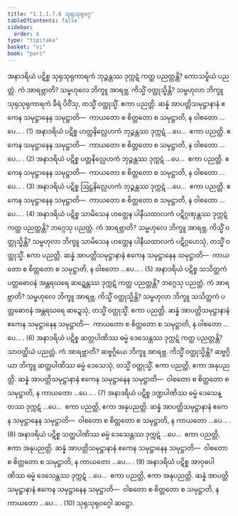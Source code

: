 ```yaml
---
title: "1.1.1.7.6 သုရုသုရုဝဂ္ဂ"
tableOfContents: false
sidebar:
  order: 6
type: "tipitaka"
basket: "vi"
book: "pari"
---
```



<DynamicBreadcrumb />

<Division number="155" book="pari" e="ch" v="5" p="50">

<Paragraph number="294" book="pari">
အနာဒရိယံ ပဋိစ္စ သုရုသုရုကာရကံ ဘုဉ္ဇန္တဿ ဒုက္ကဋံ ကတ္ထ ပညတ္တန္တိ? ကောသမ္ဗိယံ ပညတ္တံ. ကံ အာရဗ္ဘာတိ? သမ္ဗဟုလေ ဘိက္ခူ အာရဗ္ဘ. ကိသ္မိံ ဝတ္ထုသ္မိန္တိ? သမ္ဗဟုလာ ဘိက္ခူ သုရုသုရုကာရကံ ခီရံ ပိဝိံသု, တသ္မိံ ဝတ္ထုသ္မိံ. ဧကာ ပညတ္တိ. ဆန္နံ အာပတ္တိသမုဋ္ဌာနာနံ ဧကေန သမုဋ္ဌာနေန သမုဋ္ဌာတိ—  ကာယတော စ စိတ္တတော စ သမုဋ္ဌာတိ, န ဝါစတော …ပေ… . (1)
</Paragraph>

<Paragraph number="295" book="pari">
အနာဒရိယံ ပဋိစ္စ ဟတ္ထနိလ္လေဟကံ ဘုဉ္ဇန္တဿ ဒုက္ကဋံ …ပေ…  ဧကာ ပညတ္တိ. ဧကေန သမုဋ္ဌာနေန သမုဋ္ဌာတိ—  ကာယတော စ စိတ္တတော စ သမုဋ္ဌာတိ, န ဝါစတော …ပေ… . (2)
</Paragraph>

<Paragraph number="296" book="pari">
အနာဒရိယံ ပဋိစ္စ ပတ္တနိလ္လေဟကံ ဘုဉ္ဇန္တဿ ဒုက္ကဋံ …ပေ…  ဧကာ ပညတ္တိ. ဧကေန သမုဋ္ဌာနေန သမုဋ္ဌာတိ—  ကာယတော စ စိတ္တတော စ သမုဋ္ဌာတိ, န ဝါစတော …ပေ… . (3)
</Paragraph>

<Paragraph number="297" book="pari">
အနာဒရိယံ ပဋိစ္စ ဩဋ္ဌနိလ္လေဟကံ ဘုဉ္ဇန္တဿ ဒုက္ကဋံ …ပေ…  ဧကာ ပညတ္တိ. ဧကေန သမုဋ္ဌာနေန သမုဋ္ဌာတိ—  ကာယတော စ စိတ္တတော စ သမုဋ္ဌာတိ, န ဝါစတော …ပေ… . (4)
</Paragraph>

<Paragraph number="298" book="pari">
အနာဒရိယံ ပဋိစ္စ သာမိသေန ဟတ္ထေန ပါနီယထာလကံ ပဋိဂ္ဂဏှန္တဿ ဒုက္ကဋံ ကတ္ထ ပညတ္တန္တိ? ဘဂ္ဂေသု ပညတ္တံ. ကံ အာရဗ္ဘာတိ? သမ္ဗဟုလေ ဘိက္ခူ အာရဗ္ဘ. ကိသ္မိံ ဝတ္ထုသ္မိန္တိ? သမ္ဗဟုလာ ဘိက္ခူ သာမိသေန ဟတ္ထေန ပါနီယထာလကံ ပဋိဂ္ဂဟေသုံ, တသ္မိံ ဝတ္ထုသ္မိံ. ဧကာ ပညတ္တိ. ဆန္နံ အာပတ္တိသမုဋ္ဌာနာနံ ဧကေန သမုဋ္ဌာနေန သမုဋ္ဌာတိ—  ကာယတော စ စိတ္တတော စ သမုဋ္ဌာတိ, န ဝါစတော …ပေ… . (5)
</Paragraph>

<Paragraph number="299" book="pari">
အနာဒရိယံ ပဋိစ္စ သသိတ္ထကံ ပတ္တဓောဝနံ အန္တရဃရေ ဆဍ္ဍေန္တဿ ဒုက္ကဋံ ကတ္ထ ပညတ္တန္တိ? ဘဂ္ဂေသု ပညတ္တံ. ကံ အာရဗ္ဘာတိ? သမ္ဗဟုလေ ဘိက္ခူ အာရဗ္ဘ. ကိသ္မိံ ဝတ္ထုသ္မိန္တိ? သမ္ဗဟုလာ ဘိက္ခူ သသိတ္ထကံ ပတ္တဓောဝနံ အန္တရဃရေ ဆဍ္ဍေသုံ, တသ္မိံ ဝတ္ထုသ္မိံ. ဧကာ ပညတ္တိ. ဆန္နံ အာပတ္တိသမုဋ္ဌာနာနံ ဧကေန သမုဋ္ဌာနေန သမုဋ္ဌာတိ—  ကာယတော စ စိတ္တတော စ သမုဋ္ဌာတိ, န ဝါစတော …ပေ… . (6)
</Paragraph>

<Paragraph number="300" book="pari">
အနာဒရိယံ ပဋိစ္စ ဆတ္တပါဏိဿ ဓမ္မံ ဒေသေန္တဿ ဒုက္ကဋံ ကတ္ထ ပညတ္တန္တိ? သာဝတ္ထိယံ ပညတ္တံ. ကံ အာရဗ္ဘာတိ? ဆဗ္ဗဂ္ဂိယေ ဘိက္ခူ အာရဗ္ဘ. ကိသ္မိံ ဝတ္ထုသ္မိန္တိ? ဆဗ္ဗဂ္ဂိယာ ဘိက္ခူ ဆတ္တပါဏိဿ ဓမ္မံ ဒေသေသုံ, တသ္မိံ ဝတ္ထုသ္မိံ. ဧကာ ပညတ္တိ, ဧကာ အနုပညတ္တိ. ဆန္နံ အာပတ္တိသမုဋ္ဌာနာနံ ဧကေန သမုဋ္ဌာနေန သမုဋ္ဌာတိ—  ဝါစတော စ စိတ္တတော စ သမုဋ္ဌာတိ, န ကာယတော …ပေ… . (7)
</Paragraph>

<Paragraph number="301" book="pari">
အနာဒရိယံ ပဋိစ္စ ဒဏ္ဍပါဏိဿ ဓမ္မံ ဒေသေန္တဿ ဒုက္ကဋံ …ပေ…  ဧကာ ပညတ္တိ, ဧကာ အနုပညတ္တိ. ဆန္နံ အာပတ္တိသမုဋ္ဌာနာနံ ဧကေန သမုဋ္ဌာနေန သမုဋ္ဌာတိ—  ဝါစတော စ စိတ္တတော စ သမုဋ္ဌာတိ, န ကာယတော …ပေ… . (8)
</Paragraph>

<Paragraph number="302" book="pari">
အနာဒရိယံ ပဋိစ္စ သတ္ထပါဏိဿ ဓမ္မံ ဒေသေန္တဿ ဒုက္ကဋံ …ပေ…  ဧကာ ပညတ္တိ, ဧကာ အနုပညတ္တိ. ဆန္နံ အာပတ္တိသမုဋ္ဌာနာနံ ဧကေန သမုဋ္ဌာနေန သမုဋ္ဌာတိ—  ဝါစတော စ စိတ္တတော စ သမုဋ္ဌာတိ, န ကာယတော …ပေ… . (9)
</Paragraph>

<Paragraph number="303" book="pari">
အနာဒရိယံ ပဋိစ္စ အာဝုဓပါဏိဿ ဓမ္မံ ဒေသေန္တဿ ဒုက္ကဋံ …ပေ…  ဧကာ ပညတ္တိ, ဧကာ အနုပညတ္တိ. ဆန္နံ အာပတ္တိသမုဋ္ဌာနာနံ ဧကေန သမုဋ္ဌာနေန သမုဋ္ဌာတိ—  ဝါစတော စ စိတ္တတော စ သမုဋ္ဌာတိ, န ကာယတော …ပေ… . (10)

</Paragraph>
</Division>

<Paragraph number="304" type="center" book="pari">
သုရုသုရုဝဂ္ဂေါ ဆဋ္ဌော.
</Paragraph>